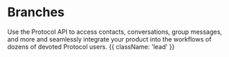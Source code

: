 # Branches 

Use the Protocol API to access contacts, conversations, group messages, and more and seamlessly integrate your product into the workflows of dozens of devoted Protocol users. {{ className: 'lead' }}
